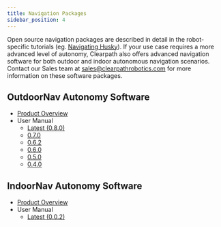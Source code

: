 ```yaml
---
title: Navigation Packages
sidebar_position: 4
---
```


Open source navigation packages are described in detail in the robot-specific
tutorials (eg. [Navigating Husky](/docs/robots/outdoor_robots/husky/tutorials_husky/tutorials_husky_ros1#navigating-husky)).
If your use case requires a more advanced level of autonomy, Clearpath also offers advanced navigation software
for both outdoor and indoor autonomous navigation scenarios. Contact our Sales team at
sales@clearpathrobotics.com for more information on these software packages.

## OutdoorNav Autonomy Software

- [Product Overview](https://clearpathrobotics.com/outdoor-autonomy-software/)
- User Manual
  - [Latest (0.8.0)](/docs_outdoornav_user_manual)
  - [0.7.0](/docs_outdoornav_user_manual/0.7.0) 
  - [0.6.2](https://clearpathrobotics.com/assets/manuals/outdoornav/index.html)
  - [0.6.0](https://clearpathrobotics.com/assets/manuals/outdoornav/archived/0.6.0/index.html)
  - [0.5.0](https://clearpathrobotics.com/assets/manuals/outdoornav/archived/0.5.0/index.html)
  - [0.4.0](https://clearpathrobotics.com/assets/manuals/outdoornav/archived/0.4.0/index.html)

## IndoorNav Autonomy Software

- [Product Overview](https://clearpathrobotics.com/autonomy-research-kit/)
- User Manual
  - [Latest (0.0.2)](/docs_indoornav_user_manual)
